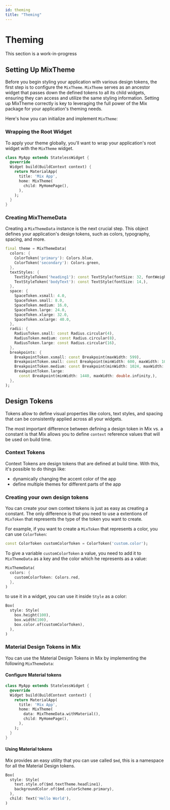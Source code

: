 ```yaml
---
id: theming
title: "Theming"
---
```



# Theming

<Callout type="warning">This section is a work-in-progress</Callout>

## Setting Up MixTheme

Before you begin styling your application with various design tokens, the first step is to configure the `MixTheme`. `MixTheme` serves as an ancestor widget that passes down the defined tokens to all its child widgets, ensuring they can access and utilize the same styling information. Setting up MixTheme correctly is key to leveraging the full power of the Mix package for your application's theming needs.

Here's how you can initialize and implement `MixTheme`:

### Wrapping the Root Widget

To apply your theme globally, you'll want to wrap your application's root widget with the `MixTheme` widget.

```dart
class MyApp extends StatelessWidget {
  @override
  Widget build(BuildContext context) {
    return MaterialApp(
      title: 'Mix App',
      home: MixTheme(
        child: MyHomePage(),
      ),
    );
  }
}
```

### Creating MixThemeData

Creating a `MixThemeData` instance is the next crucial step. This object defines your application's design tokens, such as colors, typography, spacing, and more.

```dart
final theme = MixThemeData(
  colors: {
    ColorToken('primary'): Colors.blue,
    ColorToken('secondary'): Colors.green,
  },
  textStyles: {
    TextStyleToken('heading1'): const TextStyle(fontSize: 32, fontWeight: FontWeight.bold,),
    TextStyleToken('bodyText'): const TextStyle(fontSize: 14,),
  },
  space: {
    SpaceToken.xsmall: 4.0,
    SpaceToken.small: 8.0,
    SpaceToken.medium: 16.0,
    SpaceToken.large: 24.0,
    SpaceToken.xlarge: 32.0,
    SpaceToken.xxlarge: 40.0,
  },
  radii: {
    RadiusToken.small: const Radius.circular(4),
    RadiusToken.medium: const Radius.circular(8),
    RadiusToken.large: const Radius.circular(16),
  },
  breakpoints: {
    BreakpointToken.xsmall: const Breakpoint(maxWidth: 599),
    BreakpointToken.small: const Breakpoint(minWidth: 600, maxWidth: 1023,),
    BreakpointToken.medium: const Breakpoint(minWidth: 1024, maxWidth: 1439,),
    BreakpointToken.large:
      const Breakpoint(minWidth: 1440, maxWidth: double.infinity,),
  },
);
```

## Design Tokens

Tokens allow to define visual properties like colors, text styles, and spacing that can be consistently applied across all your widgets.

The most important difference between defining a design token in Mix vs. a constant is that Mix allows you to define `context` reference values that will be used on build time.

### Context Tokens

Context Tokens are design tokens that are defined at build time. With this, it's possible to do things like:

- dynamically changing the accent color of the app
- define multiple themes for different parts of the app

### Creating your own design tokens

You can create your own context tokens is just as easy as creating a constant. The only difference is that you need to use a extentions of `MixToken` that represents the type of the token you want to create.

For example, if you want to create a `MixToken` that represents a color, you can use `ColorToken`:

```dart
const ColorToken customColorToken = ColorToken('custom.color');
```

To give a variable `customColorToken` a value, you need to add it to `MixThemeData` as a key and the color which he represents as a value:

```dart
MixThemeData(
  colors: {
    customColorToken: Colors.red,
  },
)
```

to use it in a widget, you can use it inside `Style` as a color:

```dart
Box(
  style: Style(
    box.height(100),
    box.width(100),
    box.color.of(customColorToken),
  ),
)
```

### Material Design Tokens in Mix

You can use the Material Design Tokens in Mix by implementing the following `MixThemeData`:

#### Configure Material tokens

```dart
class MyApp extends StatelessWidget {
  @override
  Widget build(BuildContext context) {
    return MaterialApp(
      title: 'Mix App',
      home: MixTheme(
        data: MixThemeData.withMaterial(),
        child: MyHomePage(),
      ),
    );
  }
}
```

#### Using Material tokens

Mix provides an easy utility that you can use called `$md`, this is a namespace for all the Material Design tokens.

```dart
Box(
  style: Style(
    text.style.of($md.textTheme.headline1),
    backgroundColor.of($md.colorScheme.primary),
  ),
  child: Text('Hello World'),
)
```
